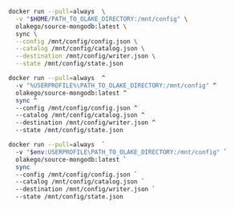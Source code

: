 
<Tabs groupId="docker">

<TabItem value="macos-linux" label="macOS / Linux" default>

```bash 
docker run --pull=always  \
  -v "$HOME/PATH_TO_OLAKE_DIRECTORY:/mnt/config" \
  olakego/source-mongodb:latest \
  sync \
  --config /mnt/config/config.json \
  --catalog /mnt/config/catalog.json \
  --destination /mnt/config/writer.json \
  --state /mnt/config/state.json

```

</TabItem>

<TabItem value="cmd" label="CMD">

```bash 
docker run --pull=always  ^
  -v "%USERPROFILE%\PATH_TO_OLAKE_DIRECTORY:/mnt/config" ^
  olakego/source-mongodb:latest ^
  sync ^
  --config /mnt/config/config.json ^
  --catalog /mnt/config/catalog.json ^
  --destination /mnt/config/writer.json ^
  --state /mnt/config/state.json
```


</TabItem>


<TabItem value="powershell" label="Powershell">

```bash 
docker run --pull=always  `
  -v "$env:USERPROFILE\PATH_TO_OLAKE_DIRECTORY:/mnt/config" `
  olakego/source-mongodb:latest `
  sync `
  --config /mnt/config/config.json `
  --catalog /mnt/config/catalog.json `
  --destination /mnt/config/writer.json `
  --state /mnt/config/state.json
```

</TabItem>
</Tabs>
